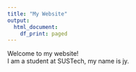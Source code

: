 ---
title: "My Website"
output:
  html_document:
    df_print: paged
---

Welcome to my website!  
I am a student at SUSTech, my name is jy.